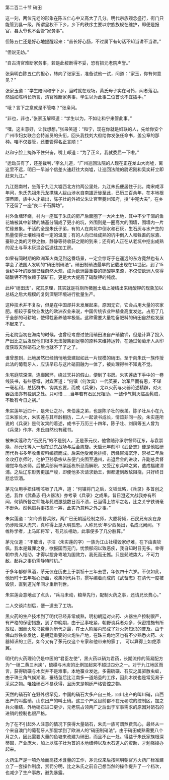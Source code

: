

第二百二十节 硝田

这一刻，两位元老的形象在陈五仁心中又高大了几分。明代宗族观念盛行，衙门只能管到县一级，所谓皇权不下乡，乡下的秩序主要以宗族族规在维护，即便是报官，县太爷也不会管“家务事”。

但陈五仁还是好心地提醒起来：“首长好心肠，不过属下有句话不知当讲不当讲。”

“但说无妨。”

“自古清官难断家务事，若是此桉断得不妥，恐有损元老院声誉。”

张枭明白陈五仁的担心，转向了张家玉，准备试他一试，问道：“家玉，你有何意见？”

张家玉道：“学生陪同和宁下乡，当时就在现场，黄氏母子实在可怜，闻者落泪。然诚如陈科长所言，清官难断家务事，学生以为此事二位首长不宜插手。”

“哦？言下之意就是不管咯？”张枭问。

“非也，非也，”张家玉解释道：“学生以为，不如让和宁来管此事。”

“嘿，这主意好，让我想想，”张枭笑道：“和宁，现在你就是妇联的人，先给你安个广州市妇女联合会特派员的头衔，回头我找刘大府给你发张任命书，盖公章的那种。咱不仅要管，还要管得名正言顺！”

赵和宁脸上掩饰不住兴奋，嘴上却道：“为了正义，我就委屈一下啦。”

“运动员有了，还差裁判，”李幺儿道，“广州巡回法院的人现在正在龙山大岗墟，离这里不远，明日一早派个信差火速赶往大岗墟，让巡回法院的尉迟刚和吴奕轩立即赶来九江。”

九江翘南村，坐落于九江大墟西北方约两公里处，九江朱氏便居住于此。南宋咸淳年间，朱氏先祖朱元龙携族人跋山涉水自南雄迁徙至此，已历三百余年，在本地根深蒂固，族中人才辈出，陈子壮的外祖父朱让官至夔州知府，授“中宪大夫”，在乡下还留了一座“良二千石牌坊”。

村外鱼塘环绕，村内一座属于朱氏的房产后面圈了一大片土地，其中不少干涸的鱼花塘被其中新建的塘基分隔成了更小的坑，外围则是一圈高大的围墙，围墙内一片忙碌景象。干活的全是朱氏子弟，有的人在向坑中倒水和石灰，生石灰与水产生的热量使得土壤维持着一定的温度；有的人向已经成熟的坑中倒入人和牲畜的尿液、蚕砂之类的污秽之物，静静等待收获之期的到来；还有的人正在从老坑中挖出成熟的泥土与草木灰混合后送往加工房。

如果有同时期的欧洲军火商见到这番场景，一定会惊讶于在遥远的东方竟然也有人学会了法国人发明的“硝田制硝法”。硝田制硝法最早的记载出现在14世纪，到了15世纪中叶的欧洲已经蔚然大观，成为欧洲最重要的硝酸钾来源，不仅使欧洲人获得硝酸钾不再依赖于硝矿石，更是大大提高了硝酸钾的纯度。

此种“硝田法”，究其原理，其实就是将厕所猪圈土墙上凝结出来硝酸钾的现象加以总结之后大规模的复刻深层环境进行批量生产。

这种技术并不复杂，但是在中国却并未发展起来，原因无它，它会占用大量的农家肥。相较于畜牧业发达的欧洲农业来说，中国传统农业种植业高度发达，占用了几乎全部的可耕地，使得牲畜养殖率极低。这种需要大量牲畜肥料的硝田自然也发展不起来了。

元老院当初在海南的时候，也曾经考虑过使用硝田法自产硝酸钾，但是计算了投入产出比之后发现他们根本无法搜集到足够的原料来维持运转，在通过葡萄牙人从印度获取天然硝石之后也就不了了之了。

谁曾想到，此地居然已经悄悄地营建起如此一片规模的硝田。至于向朱氏一族传授此法的葡萄牙人，应该早已与这片硝田融为一体了，被处理得神不知鬼不觉。

朱宅庭院深深，连廊回环，绕过天井的假山，便到了书房。朱实莲放下手中的一卷线装书，有些感慨，对宾客道：“何镇（何汝宾）一代英豪，治军严而有恩，不谋一毫私利，总括群书，钩其玄要，而成《兵录》，尤以火药与火器论述精辟，对火器战法亦有独到之处。只可惜……当年若有石民兄相助，一鼓作气剿灭临高髡贼，不致有今日之祸。”

朱实莲年近四十，是朱让之孙，朱伯莲之弟，也是陈子壮的表弟。陈子壮从小在九江朱家长大，朱实莲与其年龄相彷，二人一起读书成长，情谊非同一般。朱实莲所说的《兵录》是何汝宾的着述，成书于万历三十四年，陈子壮、刘凤等五人曾为《兵录》作序，朱氏自然也有藏书。

被朱实莲称为“石民兄”的不是别人，正是茅元仪，他曾随孙承宗督师辽东，与袁崇焕、孙元化等人一起在辽东战场与后金周旋。天启元年刻印《武备志》便是他钻研历代兵书多年收集资料编撰而成。后来他受阉党排挤，历经宦海沉浮，崇祯二年后金攻打京师时，他护卫孙承宗从东便门突围至通州，击退后金的进攻，升副总兵督理觉华岛水师。后被兵部尚书梁廷栋所忌而解职，又受辽东兵哗之累，遣戍福建漳浦。之后辽东形势更加严峻，即便他多次请求勤王，但都遭到政敌阻挠，只好终日悲忿饮酒。

茅元仪用手捂住嘴咳嗽了几声，道：“何镇将门之后，文韬武略，《兵录》多首创之述，我作《武备志·用火器法》亦考录《兵录》之成果。昔日澄迈大战我亦有所闻，何镇所督之师能与髡贼激战数日而不溃，已当得上铁军之名，比之关宁铁骑毫不逊色。然髡贼兵事技高一筹，此实乃意料之外之事。”

朱实莲道：“如今熊督兵败，两广已无朝廷经制之师，大厦将倾，石民兄有疾在身仍涉险深入虎穴，真称得上是大明孤忠。人称兄长‘年少西吴出，名成北阙闻。下帷称学者，上马即将军’，有兄长相助，此事便多了几分胜算。”

茅元仪道：“不敢当，子洁（朱实莲的字）一族为江山社稷毁家纾难，在下由衷钦佩。我本是戴罪之身，欲报国而无门，忧愤郁闷以致恶疾，我自知时日无多。幸得朝中贵人相助，才得以投身粤地为国效力，我死而无憾。只是髡贼势大，不可力敌，起兵之事仍需静待时机。”

于多年郁郁纵酒，茅元仪在历史上于崇祯十三年去世，年仅四十六岁。不仅如此，他历时十五年呕心沥血，收集列代兵书，撰写编着而成的《武备志》在清代一度被毁禁，直到道光年间才重新刊世。

朱实莲会意地点了点头，“兵马未动，粮草先行，配制火药之事，还请兄长费心。”

二人交谈片刻后，便一道去了工坊。

黑火药的生产技术到了明代已经非常成熟，明初朝廷对火药、火器生产控制很严，有严格的保密措施，到了中晚期，由于辽事吃紧，朝野谈兵者众多，保密措施有所放松，因而火攻书数量为历代之最，在士人阶层内形成了对火药知识的普及。由于佛山炒铁业发达，是朝廷重要的火炮生产地，在珠三角地区也有不少熟悉火药、火器知识的工匠。如今又有了茅元仪这个专家和他带来的家丁， 可以算得上如虎添翼。

明代的火药理论仍是中医的“君臣左使”，黑火药以硝为君药，长期流传的简易配方为“一硝二黄三木炭”，硫磺与木炭的比例加起来不超过四分之一。对于九江地区而言，获得硫磺与木炭并不是难事。本地蚕业发达，多需硫磺、石灰之属驱散虫蚁，由于珠三角气候潮湿，蚕结茧后比江南多一道焙茧的工序，因此木炭也是常见易于采买之物。唯独硝石不易获得，且历来是朝廷严格管控之物。

天然的硝石矿在野外很罕见，中国的硝石大多产自三处，四川出产的叫川硝，山西出产的叫盐硝，山东出产的叫土硝。这三个产区目前都不在元老院的控制区，加之兵火相结，外地硝石进口更少，元老院占领两广之后出于军事需求的原因对硝石的进销的控制也很严格。

为了在不引起外人注意的情况下获得大量硝石，朱氏一族可谓煞费苦心，最终从一个来自澳门的葡萄牙人那里学到了欧洲人的“硝田制硝法”。由于硝田成熟需要八个月之久，因此需要大量的鱼塘来改建为硝田，而且不止一处。得益于朱氏家族根深蒂固，产业庞大，加上以陈子壮为首的本地缙绅以及木石道人的资助，才勉强操办起来。

火药生产是一项危险而高技术含量的工作，茅元仪来后按照明朝官方火药厂标准建立了一套操作制度，赏罚分明，比之朱氏之前自己想当然的操作提升了一个档次，也减少了生产事故，避免暴露。

